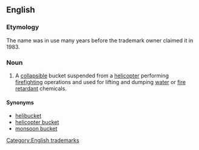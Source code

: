 ==English==
{{wikipedia}}

===Etymology===
{{rfe|Evidence needed for this claim.}}
The name was in use many years before the trademark owner claimed it in 1983.

===Noun===
{{en-noun|head=[[Bambi]] [[bucket]]}}

# {{trademark}} A [[collapsible]] bucket suspended from a [[helicopter]] performing [[firefighting]] operations and used for lifting and dumping [[water]] or  [[fire retardant]] chemicals.

====Synonyms====
* [[helibucket]]
* [[helicopter bucket]]
* [[monsoon bucket]]

[[Category:English trademarks]]